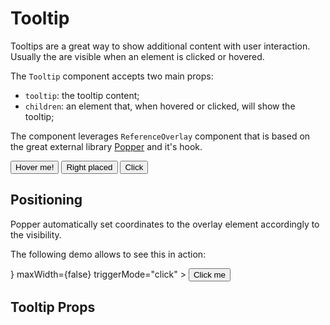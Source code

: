 


<Meta title="Components/Tooltip" component={Tooltip} />

# Tooltip

Tooltips are a great way to show additional content with user interaction.
Usually the are visible when an element is clicked or hovered.

The `Tooltip` component accepts two main props:

-   `tooltip`: the tooltip content;
-   `children`: an element that, when hovered or clicked, will show the tooltip;

The component leverages `ReferenceOverlay` component that is based on the great external library [Popper](https://popper.js.org/) and it's hook.

<Canvas>
    <Story name="Default">
        <div style={{ padding: 60 }}>
            <Tooltip tooltip="This is a simple tooltip" className="m-r-20">
                <Button mean="positive">Hover me!</Button>
            </Tooltip>
            <Tooltip tooltip="If you need help, read the docs!" className="m-r-20">
                <Icon name="help" className="color-primary" />
            </Tooltip>
            <Tooltip
                tooltip="This is a simple tooltip, shown on the right"
                className="m-r-20"
                placement="right"
            >
                <Button mean="primary-reverse">Right placed</Button>
            </Tooltip>
            <Tooltip
                tooltip="You must click the trigger or the message to close this tooltip!"
                className="m-r-20"
                placement="bottom"
                triggerMode="click"
            >
                <Button mean="primary-reverse">Click</Button>
            </Tooltip>
        </div>
    </Story>
</Canvas>

## Positioning

Popper automatically set coordinates to the overlay element accordingly to the visibility.

The following demo allows to see this in action:

<Canvas>
    <Story name="Positioning">
        <div style={{ width: '100%', height: 400, overflow: 'auto' }}>
            <div style={{ width: '200%' }}>
                <div style={{ display: 'block', height: 160 }}></div>
                <div style={{ display: 'flex' }}>
                    <div style={{ display: 'block', width: '45%' }}></div>
                    <Tooltip
                        tooltip={
                            <div className="w-400">
                                <Lorem paragraphs={1} />
                            </div>
                        }
                        maxWidth={false}
                        triggerMode="click"
                    >
                        <Button mean="primary">Click me</Button>
                    </Tooltip>
                    <div style={{ display: 'block', width: '45%' }}></div>
                </div>
                <div style={{ display: 'block', height: 400 }}></div>
            </div>
        </div>
    </Story>
</Canvas>

## Tooltip Props

<ArgsTable of={Tooltip} />
